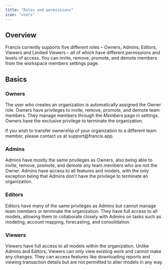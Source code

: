 ```yaml
---
title: "Roles and permissions"
icon: "users"
---
```


## Overview

Francis currently supports five different roles – Owners, Admins, Editors, Viewers and Limited Viewers – all of which have different permissions and levels of access. You can invite, remove, promote, and demote members from the workspace members settings page.

## Basics

### Owners

The user who creates an organization is automatically assigned the Owner role. Owners have privileges to invite, remove, promote, and demote team members. They manage members through the *Members* page in settings. Owners have the exclusive privilege to terminate the organization.

<Tip>
  If you wish to transfer ownership of your organization to a different team member, please contact us at support@francis.app.
</Tip>

### Admins

Admins have mostly the same privileges as Owners, also being able to invite, remove, promote, and demote any team members who are not the Owner. Admins have access to all features and models, with the only exception being that Admins don't have the privilege to terminate an organization.

### Editors

Editors have many of the same privileges as Admins but cannot manage team members or terminate the organization. They have full access to all models, allowing them to collaborate closely with Admins on tasks such as modeling, account mapping, forecasting, and consolidation.

### Viewers

Viewers have full access to all models within the organization. Unlike Admins and Editors, Viewers can only view existing work and cannot make any changes. They can access features like downloading reports and viewing transaction details but are not permitted to alter models in any way.